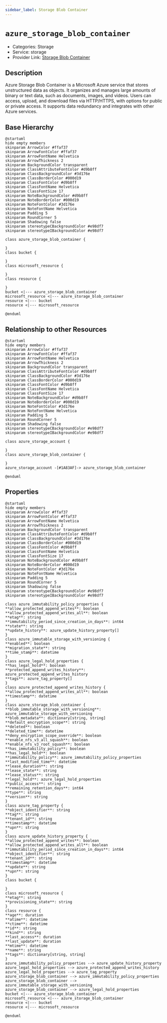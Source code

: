 ```yaml
---
sidebar_label: Storage Blob Container
---
```


# `azure_storage_blob_container`

- Categories: Storage
- Service: storage
- Provider Link: [Storage Blob Container](https://learn.microsoft.com/en-us/azure/storage/blobs/storage-blobs-introduction)

## Description

Azure Storage Blob Container is a Microsoft Azure service that stores unstructured data as objects. It organizes and manages large amounts of binary or text data, such as documents, images, and videos. Users can access, upload, and download files via HTTP/HTTPS, with options for public or private access. It supports data redundancy and integrates with other Azure services.

## Base Hierarchy

<ZoomPanPinch>

```kroki imgType="plantuml" imgAlt="Hierarchy of Storage Blob Container"
@startuml
hide empty members
skinparam ArrowColor #ffaf37
skinparam ArrowFontColor #ffaf37
skinparam ArrowFontName Helvetica
skinparam ArrowThickness 2
skinparam BackgroundColor transparent
skinparam ClassAttributeFontColor #d9b8ff
skinparam ClassBackgroundColor #3d176e
skinparam ClassBorderColor #000d19
skinparam ClassFontColor #d9b8ff
skinparam ClassFontName Helvetica
skinparam ClassFontSize 17
skinparam NoteBackgroundColor #d9b8ff
skinparam NoteBorderColor #000d19
skinparam NoteFontColor #3d176e
skinparam NoteFontName Helvetica
skinparam Padding 5
skinparam RoundCorner 5
skinparam Shadowing false
skinparam stereotypeCBackgroundColor #e98df7
skinparam stereotypeIBackgroundColor #e98df7

class azure_storage_blob_container {

}
class bucket {

}
class microsoft_resource {

}
class resource {

}
bucket <|--- azure_storage_blob_container
microsoft_resource <|--- azure_storage_blob_container
resource <|--- bucket
resource <|--- microsoft_resource

@enduml
```

</ZoomPanPinch>

## Relationship to other Resources

<ZoomPanPinch>

```kroki imgType="plantuml" imgAlt="Diagram of Storage Blob Container resource relationships"
@startuml
hide empty members
skinparam ArrowColor #ffaf37
skinparam ArrowFontColor #ffaf37
skinparam ArrowFontName Helvetica
skinparam ArrowThickness 2
skinparam BackgroundColor transparent
skinparam ClassAttributeFontColor #d9b8ff
skinparam ClassBackgroundColor #3d176e
skinparam ClassBorderColor #000d19
skinparam ClassFontColor #d9b8ff
skinparam ClassFontName Helvetica
skinparam ClassFontSize 17
skinparam NoteBackgroundColor #d9b8ff
skinparam NoteBorderColor #000d19
skinparam NoteFontColor #3d176e
skinparam NoteFontName Helvetica
skinparam Padding 5
skinparam RoundCorner 5
skinparam Shadowing false
skinparam stereotypeCBackgroundColor #e98df7
skinparam stereotypeIBackgroundColor #e98df7

class azure_storage_account {

}
class azure_storage_blob_container {

}
azure_storage_account -[#1A83AF]-> azure_storage_blob_container

@enduml
```

</ZoomPanPinch>

## Properties

<ZoomPanPinch>

```kroki imgType="plantuml" imgAlt="Diagram of Storage Blob Container data model"
@startuml
hide empty members
skinparam ArrowColor #ffaf37
skinparam ArrowFontColor #ffaf37
skinparam ArrowFontName Helvetica
skinparam ArrowThickness 2
skinparam BackgroundColor transparent
skinparam ClassAttributeFontColor #d9b8ff
skinparam ClassBackgroundColor #3d176e
skinparam ClassBorderColor #000d19
skinparam ClassFontColor #d9b8ff
skinparam ClassFontName Helvetica
skinparam ClassFontSize 17
skinparam NoteBackgroundColor #d9b8ff
skinparam NoteBorderColor #000d19
skinparam NoteFontColor #3d176e
skinparam NoteFontName Helvetica
skinparam Padding 5
skinparam RoundCorner 5
skinparam Shadowing false
skinparam stereotypeCBackgroundColor #e98df7
skinparam stereotypeIBackgroundColor #e98df7

class azure_immutability_policy_properties {
**allow_protected_append_writes**: boolean
**allow_protected_append_writes_all**: boolean
**etag**: string
**immutability_period_since_creation_in_days**: int64
**state**: string
**update_history**: azure_update_history_property[]
}
class azure_immutable_storage_with_versioning {
**enabled**: boolean
**migration_state**: string
**time_stamp**: datetime
}
class azure_legal_hold_properties {
**has_legal_hold**: boolean
**protected_append_writes_history**: azure_protected_append_writes_history
**tags**: azure_tag_property[]
}
class azure_protected_append_writes_history {
**allow_protected_append_writes_all**: boolean
**timestamp**: datetime
}
class azure_storage_blob_container {
**blob_immutable_storage_with_versioning**: azure_immutable_storage_with_versioning
**blob_metadata**: dictionary[string, string]
**default_encryption_scope**: string
**deleted**: boolean
**deleted_time**: datetime
**deny_encryption_scope_override**: boolean
**enable_nfs_v3_all_squash**: boolean
**enable_nfs_v3_root_squash**: boolean
**has_immutability_policy**: boolean
**has_legal_hold**: boolean
**immutability_policy**: azure_immutability_policy_properties
**last_modified_time**: datetime
**lease_duration**: string
**lease_state**: string
**lease_status**: string
**legal_hold**: azure_legal_hold_properties
**public_access**: string
**remaining_retention_days**: int64
**type**: string
**version**: string
}
class azure_tag_property {
**object_identifier**: string
**tag**: string
**tenant_id**: string
**timestamp**: datetime
**upn**: string
}
class azure_update_history_property {
**allow_protected_append_writes**: boolean
**allow_protected_append_writes_all**: boolean
**immutability_period_since_creation_in_days**: int64
**object_identifier**: string
**tenant_id**: string
**timestamp**: datetime
**update**: string
**upn**: string
}
class bucket {

}
class microsoft_resource {
**etag**: string
**provisioning_state**: string
}
class resource {
**age**: duration
**atime**: datetime
**ctime**: datetime
**id**: string
**kind**: string
**last_access**: duration
**last_update**: duration
**mtime**: datetime
**name**: string
**tags**: dictionary[string, string]
}
azure_immutability_policy_properties --> azure_update_history_property
azure_legal_hold_properties --> azure_protected_append_writes_history
azure_legal_hold_properties --> azure_tag_property
azure_storage_blob_container --> azure_immutability_policy_properties
azure_storage_blob_container --> azure_immutable_storage_with_versioning
azure_storage_blob_container --> azure_legal_hold_properties
bucket <|--- azure_storage_blob_container
microsoft_resource <|--- azure_storage_blob_container
resource <|--- bucket
resource <|--- microsoft_resource

@enduml
```

</ZoomPanPinch>
